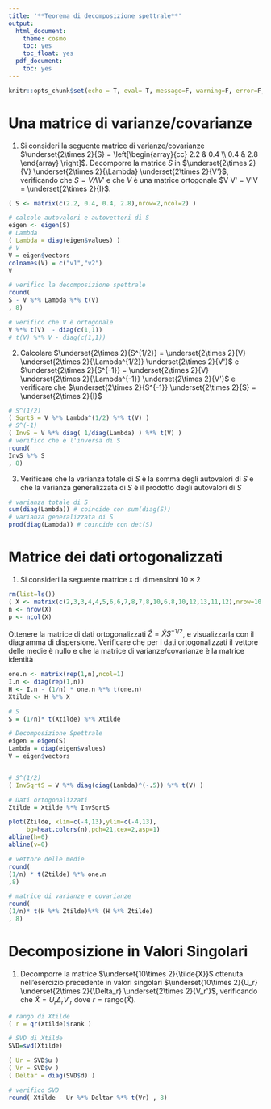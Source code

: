 ```yaml
---
title: '**Teorema di decomposizione spettrale**'
output:
  html_document:
    theme: cosmo
    toc: yes
    toc_float: yes
  pdf_document:
    toc: yes
---
```


```r
knitr::opts_chunk$set(echo = T, eval= T, message=F, warning=F, error=F, comment=NA, cache=F, R.options=list(width=220))
```

# Una matrice di varianze/covarianze

1. Si consideri la seguente matrice di varianze/covarianze $\underset{2\times 2}{S} = \left[\begin{array}{cc}
2.2 & 0.4 \\
0.4 & 2.8 \end{array} 
\right]$. Decomporre la matrice $S$ in $\underset{2\times 2}{V} \underset{2\times 2}{\Lambda} \underset{2\times 2}{V'}$, verificando che $S=V \Lambda V'$ e che $V$ è una matrice ortogonale $V V' = V'V = \underset{2\times 2}{I}$. 


```r
( S <- matrix(c(2.2, 0.4, 0.4, 2.8),nrow=2,ncol=2) )

# calcolo autovalori e autovettori di S
eigen <- eigen(S)
# Lambda
( Lambda = diag(eigen$values) )
# V
V = eigen$vectors
colnames(V) = c("v1","v2")
V

# verifico la decomposizione spettrale
round( 
S - V %*% Lambda %*% t(V) 
, 8)

# verifico che V è ortogonale
V %*% t(V)  - diag(c(1,1))
# t(V) %*% V - diag(c(1,1))
```

2. Calcolare $\underset{2\times 2}{S^{1/2}} = \underset{2\times 2}{V} \underset{2\times 2}{\Lambda^{1/2}} \underset{2\times 2}{V'}$ e $\underset{2\times 2}{S^{-1}} = \underset{2\times 2}{V} \underset{2\times 2}{\Lambda^{-1}} \underset{2\times 2}{V'}$ e verificare che $\underset{2\times 2}{S^{-1}} \underset{2\times 2}{S} = \underset{2\times 2}{I}$

```r
# S^(1/2)
( SqrtS = V %*% Lambda^(1/2) %*% t(V) )
# S^(-1)
( InvS = V %*% diag( 1/diag(Lambda) ) %*% t(V) )
# verifico che è l'inversa di S
round( 
InvS %*% S
, 8)
```

3. Verificare che la varianza totale di $S$ è la somma degli autovalori di $S$ e che la varianza generalizzata di $S$ è il prodotto degli autovalori di $S$

```r
# varianza totale di S
sum(diag(Lambda)) # coincide con sum(diag(S))
# varianza generalizzata di S
prod(diag(Lambda)) # coincide con det(S)
```


# Matrice dei dati ortogonalizzati

1. Si consideri la seguente matrice `X` di dimensioni $10 \times 2$ 

```r
rm(list=ls())
( X <- matrix(c(2,3,3,4,4,5,6,6,7,8,7,8,10,6,8,10,12,13,11,12),nrow=10,ncol=2) )
n <- nrow(X)
p <- ncol(X)
```

Ottenere la matrice di dati ortogonalizzati $\tilde{Z} = \tilde{X} S^{-1/2}$, e visualizzarla con il diagramma di dispersione. Verificare che per i dati ortogonalizzati il vettore delle medie è nullo e che la matrice di varianze/covarianze è la matrice identità

```r
one.n <- matrix(rep(1,n),ncol=1)
I.n <- diag(rep(1,n))
H <- I.n - (1/n) * one.n %*% t(one.n)
Xtilde <- H %*% X

# S
S = (1/n)* t(Xtilde) %*% Xtilde

# Decomposizione Spettrale
eigen = eigen(S)
Lambda = diag(eigen$values)
V = eigen$vectors


# S^(1/2)
( InvSqrtS = V %*% diag(diag(Lambda)^(-.5)) %*% t(V) )

# Dati ortogonalizzati
Ztilde = Xtilde %*% InvSqrtS 

plot(Ztilde, xlim=c(-4,13),ylim=c(-4,13),
     bg=heat.colors(n),pch=21,cex=2,asp=1)
abline(h=0)
abline(v=0)

# vettore delle medie
round( 
(1/n) * t(Ztilde) %*% one.n
,8)

# matrice di varianze e covarianze
round( 
(1/n)* t(H %*% Ztilde)%*% (H %*% Ztilde) 
, 8)
```

# Decomposizione in Valori Singolari

1. Decomporre la matrice $\underset{10\times 2}{\tilde{X}}$ ottenuta nell'esercizio precedente in valori singolari $\underset{10\times 2}{U_r} \underset{2\times 2}{\Delta_r} \underset{2\times 2}{V_r'}$, verificando che $\tilde{X}=U_r \Delta_r V'_r$ dove $r = \mathrm{rango}(\tilde{X})$. 

```r
# rango di Xtilde
( r = qr(Xtilde)$rank )

# SVD di Xtilde
SVD=svd(Xtilde)

( Ur = SVD$u )
( Vr = SVD$v )
( Deltar = diag(SVD$d) )

# verifico SVD
round( Xtilde - Ur %*% Deltar %*% t(Vr) , 8)
```

